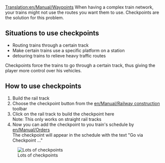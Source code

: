 [[Translation:en/Manual/Waypoints]]
When having a complex train network, your trains might not use the routes you want them to use. Checkpoints are the solution for this problem.

== Situations to use checkpoints ==

* Routing trains through a certain track
* Make certain trains use a specific platform on a station
* detouring trains to relieve heavy traffic routes

Checkpoints force the trains to go through a certain track, thus giving the player more control over his vehicles. 


== How to use checkpoints ==

# Build the rail track
# Choose the checkpoint button from the [[en/Manual/Railway construction]] toolbar
# Click on the rail track to build the checkpoint here<br>Note: This only works on straight rail tracks
# Now you can add the checkpoint to you train's schedule by [[en/Manual/Orders]]<br>The checkpoint will appear in the schedule with the text "Go via Checkpoint ..."


[[File:en/Manual/Checkpoints.png|center|frame|Lots of checkpoints]]